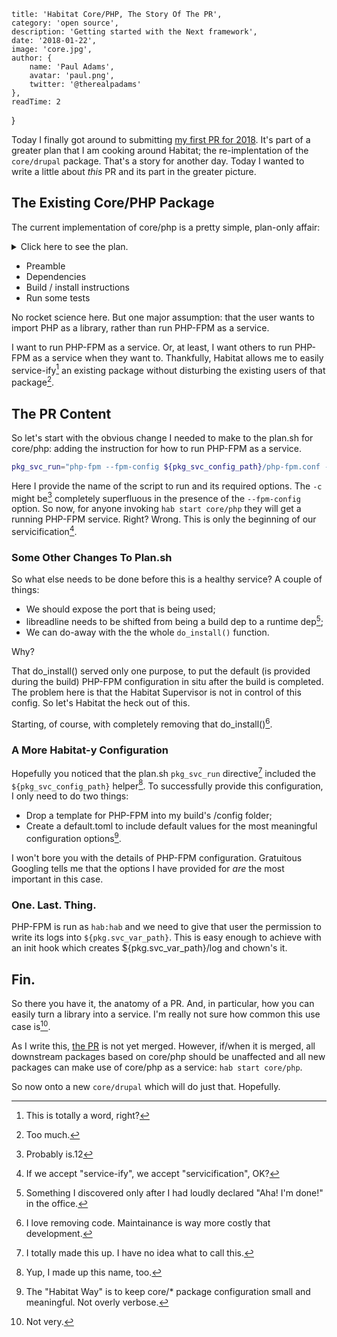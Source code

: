 

    title: 'Habitat Core/PHP, The Story Of The PR',
    category: 'open source',
    description: 'Getting started with the Next framework',
    date: '2018-01-22',
    image: 'core.jpg',
    author: {
        name: 'Paul Adams',
        avatar: 'paul.png',
        twitter: '@therealpadams'
    },
    readTime: 2
}


Today I finally got around to submitting [my first PR for
2018](https://github.com/habitat-sh/core-plans/pull/1146). It's part
of a greater plan that I am cooking around Habitat; the
re-implentation of the `core/drupal` package. That's a story for
another day. Today I wanted to write a little about _this_ PR and its
part in the greater picture.

## The Existing Core/PHP Package

The current implementation of core/php is a pretty simple, plan-only
affair:

<details>
<summary>Click here to see the plan.</summary>

```bash
pkg_name=php
pkg_distname=php
pkg_origin=core
pkg_version=7.1.4
pkg_maintainer="The Habitat Maintainers <humans@habitat.sh>"
pkg_license=('PHP-3.01')
pkg_upstream_url=http://php.net/
pkg_description="PHP is a popular general-purpose scripting language that is especially suited to web development."
pkg_source=https://php.net/get/${pkg_distname}-${pkg_version}.tar.bz2/from/this/mirror
pkg_filename=${pkg_distname}-${pkg_version}.tar.bz2
pkg_dirname=${pkg_distname}-${pkg_version}
pkg_shasum=39bf697836e2760b3a44ea322e9e5f1f5b1f07abeb0111f6495eff7538e25805
pkg_deps=(
  core/coreutils
  core/curl
  core/glibc
  core/libxml2
  core/libjpeg-turbo
  core/libpng
  core/openssl
  core/zlib
)
pkg_build_deps=(
  core/bison2
  core/gcc
  core/make
  core/re2c
  core/readline
)
pkg_bin_dirs=(bin sbin)
pkg_lib_dirs=(lib)
pkg_include_dirs=(include)
pkg_interpreters=(bin/php)

do_build() {
  ./configure --prefix="$pkg_prefix" \
    --enable-exif \
    --enable-fpm \
    --with-fpm-user=hab \
    --with-fpm-group=hab \
    --enable-mbstring \
    --enable-opcache \
    --with-mysql=mysqlnd \
    --with-mysqli=mysqlnd \
    --with-pdo-mysql=mysqlnd \
    --with-readline="$(pkg_path_for readline)" \
    --with-curl="$(pkg_path_for curl)" \
    --with-gd \
    --with-jpeg-dir="$(pkg_path_for libjpeg-turbo)" \
    --with-libxml-dir="$(pkg_path_for libxml2)" \
    --with-openssl="$(pkg_path_for openssl)" \
    --with-png-dir="$(pkg_path_for libpng)" \
    --with-xmlrpc \
    --with-zlib="$(pkg_path_for zlib)"
  make
}

do_install() {
  do_default_install

  # Modify PHP-FPM config so it will be able to run out of the box. To run a real
  # PHP-FPM application you would want to supply your own config with
  # --fpm-config <file>.
  mv "$pkg_prefix/etc/php-fpm.conf.default" "$pkg_prefix/etc/php-fpm.conf"
}

do_check() {
  make test
}
```

</details>

- Preamble
- Dependencies
- Build / install instructions
- Run some tests

No rocket science here. But one major assumption: that the user wants
to import PHP as a library, rather than run PHP-FPM as a service.

I want to run PHP-FPM as a service. Or, at least, I want others to run
PHP-FPM as a service when they want to. Thankfully, Habitat allows me
to easily service-ify[^1] an existing package without disturbing the
existing users of that package[^2].

## The PR Content

So let's start with the obvious change I needed to make to the plan.sh
for core/php: adding the instruction for how to run PHP-FPM as a
service.


```bash
pkg_svc_run="php-fpm --fpm-config ${pkg_svc_config_path}/php-fpm.conf -c ${pkg_svc_config_path}"
```

Here I provide the name of the script to run and its required
options. The `-c` might be[^3] completely superfluous in the presence
of the `--fpm-config` option. So now, for anyone invoking `hab start
core/php` they will get a running PHP-FPM service. Right? Wrong. This
is only the beginning of our servicification[^4].

### Some Other Changes To Plan.sh

So what else needs to be done before this is a healthy service? A
couple of things:

- We should expose the port that is being used;
- libreadline needs to be shifted from being a build dep to a runtime
  dep[^5];
- We can do-away with the the whole `do_install()` function.

Why?

That do_install() served only one purpose, to put the default (is
provided during the build) PHP-FPM configuration in situ after the
build is completed. The problem here is that the Habitat Supervisor is
not in control of this config. So let's Habitat the heck out of this.

Starting, of course, with completely removing that do_install()[^6].

### A More Habitat-y Configuration

Hopefully you noticed that the plan.sh `pkg_svc_run` directive[^7]
included the `${pkg_svc_config_path}` helper[^8]. To successfully
provide this configuration, I only need to do two things:

- Drop a template for PHP-FPM into my build's /config folder;
- Create a default.toml to include default values for the most
  meaningful configuration options[^9].

I won't bore you with the details of PHP-FPM configuration. Gratuitous
Googling tells me that the options I have provided for _are_ the most
important in this case.

### One. Last. Thing.

PHP-FPM is run as `hab:hab` and we need to give that user the
permission to write its logs into `${pkg.svc_var_path}`. This is easy
enough to achieve with an init hook which creates
${pkg.svc_var_path}/log and chown's it.

## Fin.

So there you have it, the anatomy of a PR. And, in particular, how you
can easily turn a library into a service. I'm really not sure how
common this use case is[^10].

As I write this, [the
PR](https://github.com/habitat-sh/core-plans/pull/1146) is not yet
merged. However, if/when it is merged, all downstream packages based
on core/php should be unaffected and all new packages can make use of
core/php as a service: `hab start core/php`.

So now onto a new `core/drupal` which will do just that. Hopefully.

[^1]: This is totally a word, right?
[^2]: Too much.
[^3]: Probably is.12
[^4]: If we accept "service-ify", we accept "servicification", OK?
[^5]: Something I discovered only after I had loudly declared "Aha! I'm done!" in the office.
[^6]: I love removing code. Maintainance is way more costly that development.
[^7]: I totally made this up. I have no idea what to call this.
[^8]: Yup, I made up this name, too.
[^9]: The "Habitat Way"[^11] is to keep core/* package configuration small and meaningful. Not overly verbose.
[^10]: Not very.
[^11]: &trade;